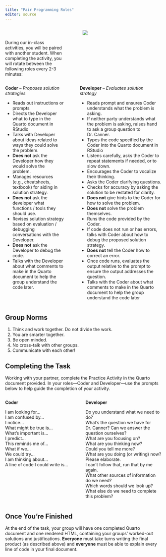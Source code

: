 ---
title: "Pair Programming Roles"
editor: source
---

::: columns
::: {.column width="40%"}

</br>

During our in-class activities, you will be paired with another student. When completing the activity, you will rotate between the following roles every 2-3 minutes:
:::

::: {.column width="5%"}
:::

::: {.column width="55%"}
![](cats-programming.jpg)      
:::
:::

::: columns
::: {.column width="41%"}
**Coder** -- *Proposes solution strategies*

-   Reads out instructions or prompts
-   Directs the Developer what to type in the Quarto document in RStudio
-   Talks with Developer about ideas related to ways they could solve the
problem.
-   **Does not** ask the Developer how they would solve the problem. 
-   Manages resources (e.g., cheatsheets, textbook) for aiding in solution 
strategy. 
-   **Does not** ask the developer what functions / tools they should use. 
-   Revises solution strategy based on evaluation / debugging conversations 
with the Developer. 
-   **Does not** ask the Developer to debug the code. 
-   Talks with the Developer about what comments to make in the Quarto document
to help the group understand the code later. 
:::

::: {.column width="2%"}
:::

::: {.column width="57%"}
**Developer** -- *Evaluates solution strategy*

-   Reads prompt and ensures Coder understands what the problem is asking. 
-   If neither party understands what the problem is asking, raises hand to 
ask a group question to Dr. Canner. 
-   Types the code specified by the Coder into the Quarto document in RStudio
-   Listens carefully, asks the Coder to repeat statements if needed, or to slow
down.
-   Encourages the Coder to vocalize their thinking.
-   Asks the Coder clarifying questions.
-   Checks for accuracy by asking the solution to be restated for clarity.
-   **Does not** give hints to the Coder for how to solve the problem. 
-   **Does not** solve the problem themselves. 
-   Runs the code provided by the Coder. 
-   If code does not run or has errors, talks with Coder about how to debug
the proposed solution strategy. 
-   **Does not** tell the Coder how to correct an error.
-   Once code runs, evaluates the output relative to the prompt to ensure the
output addresses the question. 
-   Talks with the Coder about what comments to make in the Quarto document
to help the group understand the code later
:::
:::

## Group Norms

1.  Think and work together. Do not divide the work.
2.  You are smarter together.
3.  Be open minded. 
4.  No cross-talk with other groups.
5.  Communicate with each other! 

<!-- add in norms outlined in Week 1 -->

## Completing the Task

Working with your partner, complete the Practice Activity in the Quarto document
provided. In your roles---Coder and Developer---use the prompts below to help
guide the completion of your activity.

::: columns
::: {.column width="45%"}
**Coder**

I am looking for...\
I am confused by...\
I notice...\
What might be true is...\
What’s important is...\
I predict...\
This reminds me of...\
What if we...\
We could try...\
I am thinking about...\
A line of code I could write is...
:::

::: {.column width="2%"}
:::

::: {.column width="53%"}
**Developer**

<!-- Facilitator -->
Do you understand what we need to do?  
What's the question we have for Dr. Canner? Can we answer the question ourselves?  
What are you focusing on?  
What are you thinking now?  
Could you tell me more?  
What are you doing (or writing) now? Please elaborate.  
I can’t follow that, run that by me again.  
<!-- Resource Manager -->
What other sources of information do we need?  
Which words should we look up?  
What else do we need to complete this problem?  
:::
:::

## Once You're Finished

At the end of the task, your group will have one completed Quarto document and
one rendered HTML, containing your groups’ worked-out solutions and
justifications. **Everyone** must take turns writing the final product (as
described above) and **everyone** must be able to explain every line of code in
your final document.
